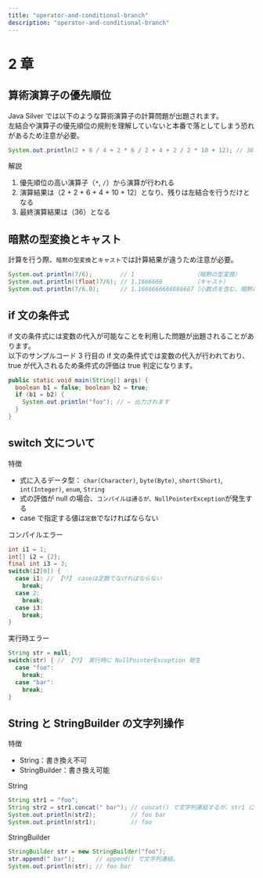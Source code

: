 ```yaml
---
title: "operator-and-conditional-branch"
description: "operator-and-conditional-branch"
---
```


# 2 章

## 算術演算子の優先順位

Java Silver では以下のような算術演算子の計算問題が出題されます。<br />
左結合や演算子の優先順位の規則を理解していないと本番で落としてしまう恐れがあるため注意が必要。

```java showLineNumbers copy
System.out.println(2 + 8 / 4 + 2 * 6 / 2 + 4 + 2 / 2 * 10 + 12); // 36
```

解説

1. 優先順位の高い演算子（`*`, `/`）から演算が行われる
2. 演算結果は（2 + 2 + 6 + 4 + 10 + 12）となり、残りは左結合を行うだけとなる
3. 最終演算結果は（36）となる

## 暗黙の型変換とキャスト

計算を行う際、`暗黙の型変換`と`キャスト`では計算結果が違うため注意が必要。

```java showLineNumbers copy
System.out.println(7/6);        // 1                 （暗黙の型変換）
System.out.println((float)7/6); // 1.1666666         （キャスト）
System.out.println(7/6.0);      // 1.1666666666666667（小数点を含む、暗黙の型変換）
```

## if 文の条件式

if 文の条件式には変数の代入が可能なことを利用した問題が出題されることがあります。<br />
以下のサンプルコード 3 行目の if 文の条件式では変数の代入が行われており、true が代入されるため条件式の評価は true 判定になります。

```java showLineNumbers copy {3}
public static void main(String[] args) {
  boolean b1 = false; boolean b2 = true;
  if (b1 = b2) {
    System.out.println("foo"); // ← 出力されます
  }
}
```

## switch 文について

特徴

- 式に入るデータ型： `char(Character)`, `byte(Byte)`, `short(Short)`, `int(Integer)`, `enum`, `String`
- 式の評価が null の場合、`コンパイルは通るが、NullPointerException`が発生する
- case で指定する値は`定数`でなければならない

コンパイルエラー

```java showLineNumbers copy {5}
int i1 = 1;
int[] i2 = {2};
final int i3 = 3;
switch(i2[0]) {
  case i1: // 【👎】 caseは定数でなければならない
    break;
  case 2:
    break;
  case i3:
    break;
}
```

実行時エラー

```java showLineNumbers copy {2}
String str = null;
switch(str) { // 【👎】 実行時に NullPointerException 発生
  case "foo":
    break;
  case "bar":
    break;
}
```

## String と StringBuilder の文字列操作

特徴

- String：書き換え不可
- StringBuilder：書き換え可能

String

```java showLineNumbers copy {2}
String str1 = "foo";
String str2 = str1.concat(" bar"); // concat() で文字列連結するが、str1 には影響はない
System.out.println(str2);          // foo bar
System.out.println(str1);          // foo
```

StringBuilder

```java showLineNumbers copy {2}
StringBuilder str = new StringBuilder("foo");
str.append(" bar");      // append() で文字列連結。
System.out.println(str); // foo bar
```
